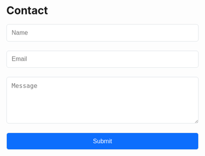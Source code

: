 # Contact

```{=html}
<style>
.form-group { margin-bottom: 1.5rem; }
.form-control {
    width: 100%;
    padding: 0.8rem;
    border: 1px solid #dee2e6;
    border-radius: 0.375rem;
    font-size: 1rem;
}
.form-control:focus {
    border-color: #86b7fe;
    box-shadow: 0 0 0 0.25rem rgba(13, 110, 253, 0.25);
}
#form-result {
    display: none;
    padding: 1rem;
    margin-top: 1rem;
    border-radius: 0.375rem;
}
.loading { color: #0d6efd; }
.success { color: #198754; background: #f8f9fa; }
.error { color: #dc3545; background: #f8f9fa; }
</style>

<form id="contact-form" method="POST">
    <input type="hidden" name="access_key" value="d5ea23a5-e2b9-424c-bd3d-1dfd205c0f45">
    
    <div class="form-group">
        <input type="text" name="name" class="form-control" placeholder="Name" required>
    </div>

    <div class="form-group">
        <input type="email" name="email" class="form-control" placeholder="Email" required>
    </div>

    <div class="form-group">
        <textarea name="message" class="form-control" rows="5" placeholder="Message" required></textarea>
    </div>

    <input type="checkbox" name="botcheck" style="display: none;">

    <button type="submit" class="form-control" style="background: #0d6efd; color: white; font-weight: 500;">
        Submit
    </button>

    <div id="form-result"></div>
</form>

<script>
document.addEventListener('DOMContentLoaded', () => {
    const form = document.getElementById('contact-form');
    const result = document.getElementById('form-result');
    
    form.addEventListener('submit', async (e) => {
        e.preventDefault();
        const formData = new FormData(form);
        const submitButton = form.querySelector('button[type="submit"]');
        
        // Show loading state
        result.style.display = 'block';
        result.className = 'loading';
        result.innerHTML = 'Sending your message...';
        submitButton.disabled = true;

        try {
            const response = await fetch('https://api.web3forms.com/submit', {
                method: 'POST',
                headers: { 'Content-Type': 'application/json' },
                body: JSON.stringify(Object.fromEntries(formData))
            });

            const data = await response.json();
            
            if (data.success) {
                result.className = 'success';
                result.innerHTML = 'Message sent successfully!';
                form.reset();
            } else {
                result.className = 'error';
                result.innerHTML = `Error: ${data.message || 'Please try again later'}`;
            }
        } catch (error) {
            result.className = 'error';
            result.innerHTML = 'Network error - Please check your connection';
        } finally {
            submitButton.disabled = false;
            setTimeout(() => {
                result.style.display = 'none';
            }, 5000);
        }
    });
});
</script>
```